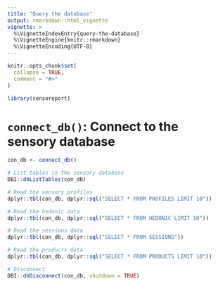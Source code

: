 ```yaml
---
title: "Query the database"
output: rmarkdown::html_vignette
vignette: >
  %\VignetteIndexEntry{query-the-database}
  %\VignetteEngine{knitr::rmarkdown}
  %\VignetteEncoding{UTF-8}
---
```


```r
knitr::opts_chunk$set(
  collapse = TRUE,
  comment = "#>"
)
```

```r
library(sensoreport)
```

<!-- WARNING - This vignette is generated by {fusen} from dev/flat_query_database.Rmd: do not edit by hand -->

# `connect_db()`: Connect to the sensory database

```r
con_db <- connect_db()

# List tables in the sensory database
DBI::dbListTables(con_db)

# Read the sensory profiles
dplyr::tbl(con_db, dplyr::sql("SELECT * FROM PROFILES LIMIT 10"))

# Read the hedonic data
dplyr::tbl(con_db, dplyr::sql("SELECT * FROM HEDONIC LIMIT 10"))

# Read the sessions data
dplyr::tbl(con_db, dplyr::sql("SELECT * FROM SESSIONS"))

# Read the products data
dplyr::tbl(con_db, dplyr::sql("SELECT * FROM PRODUCTS LIMIT 10"))

# Disconnect
DBI::dbDisconnect(con_db, shutdown = TRUE)
```

